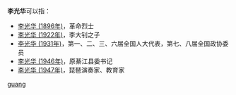 '''李光华'''可以指：
* [[李光华_(1896年)|李光华 (1896年)]]，革命烈士
* [[李光华_(1922年)|李光华 (1922年)]]，李大钊之子
* [[李光华_(1931年)|李光华 (1931年)]]，第一、二、三、六届全国人大代表，第七、八届全国政协委员
* [[李光华_(1946年)|李光华 (1946年)]]，原綦江县委书记
* [[李光华_(1947年)|李光华 (1947年)]]，琵琶演奏家、教育家

{{disambig}}

[[Category:三字李姓人名消歧义|guang]]